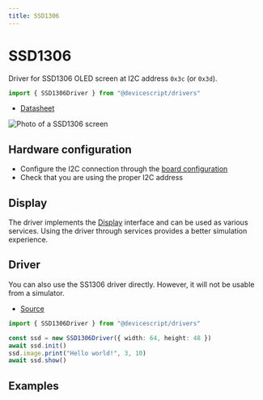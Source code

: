 ```yaml
---
title: SSD1306
---
```



# SSD1306

Driver for SSD1306 OLED screen at I2C address `0x3c` (or `0x3d`).

```ts
import { SSD1306Driver } from "@devicescript/drivers"
```

-   [Datasheet](https://www.digikey.com/htmldatasheets/production/2047793/0/0/1/ssd1306.html)

![Photo of a SSD1306 screen](./ssd1306.png)

## Hardware configuration

-   Configure the I2C connection through the [board configuration](/developer/board-configuration)
-   Check that you are using the proper I2C address

## Display

The driver implements the [Display](/developer/graphics/display) interface and can be used as various services.
Using the driver through services provides a better simulation experience.

## Driver

You can also use the SS1306 driver directly. However, it will not be usable from a simulator.

-   [Source](https://github.com/microsoft/devicescript/blob/main/packages/drivers/src/ssd1306.ts)

```ts
import { SSD1306Driver } from "@devicescript/drivers"

const ssd = new SSD1306Driver({ width: 64, height: 48 })
await ssd.init()
ssd.image.print("Hello world!", 3, 10)
await ssd.show()
```

## Examples

<WokwiEditor projectId="370250148258841601">
